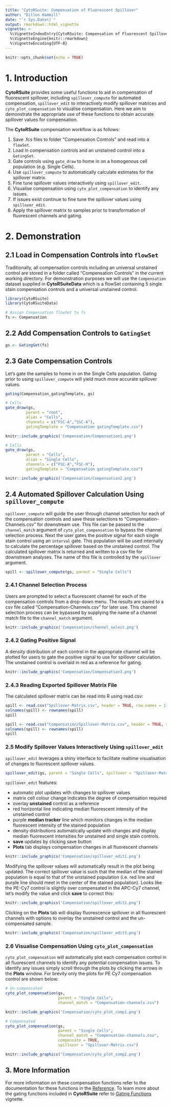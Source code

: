 ---
title: "CytoRSuite: Compensation of Fluorescent Spillover"
author: "Dillon Hammill"
date: "`r Sys.Date()`"
output: rmarkdown::html_vignette
vignette: >
  %\VignetteIndexEntry{CytoRSuite: Compensation of Fluorescent Spillover}
  %\VignetteEngine{knitr::rmarkdown}
  %\VignetteEncoding{UTF-8}
---

```{r setup, include=FALSE}
knitr::opts_chunk$set(echo = TRUE)
```

# 1. Introduction

**CytoRSuite** provides some useful functions to aid in compensation of fluorescent spillover, including `spillover_compute` for automated compensation, `spillover_edit` to interactively modify spillover matrices and `cyto_plot_compensation` to visualise compensation. Here we aim to demonstrate the appropriate use of these functions to obtain accurate spillover values for compensation.

The **CytoRSuite** compensation workflow is as follows:

1. Save .fcs files to folder "Compensation Controls" and read into a `flowSet`.
2. Load in compensation controls and an unstained control into a `GatingSet`.
3. Gate controls using `gate_draw` to home in on a homogenous cell population (e.g. Single Cells).
4. Use `spillover_compute` to automatically calculate estimates for the spillover matrix.
5. Fine tune spillover values interactively using `spillover_edit`.
6. Visualise compensation using `cyto_plot_compensation` to identify any issues.
7. If issues exist continue to fine tune the spillover values using `spillover_edit`.
8. Apply the spillover matrix to samples prior to transformation of fluorescent channels and gating.

# 2. Demonstration

## 2.1 Load in Compensation Controls into `flowSet`

Traditionally, all compensation controls including an universal unstained control are stored in a folder called "Compensation Controls" in the current working directory. For demonstration purposes we will use the `Compensation` dataset supplied in **CytoRSuiteData** which is a flowSet containing 5 single stain compensation controls and a universal unstained control.

```{r, eval = TRUE, message = FALSE, warning = FALSE}
library(CytoRSuite)
library(CytoRSuiteData)

# Assign Compensation flowSet to fs
fs <- Compensation
```

## 2.2 Add Compensation Controls to `GatingSet`

```{r, eval = TRUE, message = FALSE}
gs <- GatingSet(fs)
```

## 2.3 Gate Compensation Controls

Let's gate the samples to home in on the Single Cells population. Gating prior to using `spillover_compute` will yield much more accurate spillover values. 

```{r, echo = FALSE, eval = FALSE, message = FALSE, warning = FALSE}
gating(Compensation_gatingTemplate, gs)
```

```{r, eval = FALSE}
# Cells
gate_draw(gs,
         parent = "root",
         alias = "Cells",
         channels = c("FSC-A","SSC-A"),
         gatingTemplate = "Compensation gatingTemplate.csv")
```

```{r echo=FALSE, out.width='75%', out.height='75%',fig.align="center"}
knitr::include_graphics('Compensation/Compensation1.png')
```

```{r, eval = FALSE}
# Cells
gate_draw(gs,
         parent = "Cells",
         alias = "Single Cells",
         channels = c("FSC-A","FSC-H"),
         gatingTemplate = "Compensation gatingTemplate.csv")
```

```{r echo=FALSE, out.width='75%', out.height='75%',fig.align="center"}
knitr::include_graphics('Compensation/Compensation2.png')
```

## 2.4 Automated Spillover Calculation Using `spillover_compute`

`spillover_compute` will guide the user through channel selection for each of the compensation controls and save these selections to "Compensation-Channels.csv" for downstream use. This file can be passed to the `channel_match` argument of `cyto_plot_compensation` to bypass the channel selection process. Next the user gates the positive signal for each single stain control using an `interval` gate. This population will be used internally to calculate the percentage spillover based on the unstained control. The calculated spillover matrix is returned and written to a csv file for downstream analyses. The name of this file is controlled by the `spillover` argument.

```{r, eval = FALSE}
spill <- spillover_compute(gs, parent = "Single Cells")
```

### 2.4.1 Channel Selection Process

Users are prompted to select a fluorescent channel for each of the compensation controls from a drop-down menu. The results are saved to a csv file called "Compensation-Channels.csv" for later use. This channel selection process can be bypassed by supplying the name of a channel match file to the `channel_match` argument.

```{r, echo=FALSE, out.width='100%', out.height='100%',fig.align="center"}
knitr::include_graphics('Compensation/channel_select.png')
```

### 2.4.2 Gating Positive Signal

A density distribution of each control in the appropriate channel will be plotted for users to gate the positive signal to use for spillover calculation. The unstained control is overlaid in red as a reference for gating.

```{r, echo=FALSE, out.width='75%', out.height='75%',fig.align="center"}
knitr::include_graphics('Compensation/Compensation3.png')
```

### 2.4.3 Reading Exported Spillover Matrix File

The calculated spillover matrix can be read into R using read.csv:
```{r, eval = FALSE}
spill <- read.csv("Spillover-Matrix.csv", header = TRUE, row.names = 1)
colnames(spill) <- rownames(spill)
spill
```

```{r, eval = TRUE, echo = FALSE}
spill <- read.csv("Compensation/Spillover-Matrix.csv", header = TRUE, row.names = 1)
colnames(spill) <- rownames(spill)
spill
```

### 2.5 Modify Spillover Values Interactively Using `spillover_edit`

`spillover_edit` leverages a shiny interface to facilitate realtime visualisation of changes to fluorescent spillover values. 

```{r, eval = FALSE}
spillover_edit(gs, parent = "Single Cells", spillover = "Spillover-Matrix.csv")
```

`spillover_edit` features:

- automatic plot updates with changes to spillover values
- matrix cell colour change indicates the degree of compensation required
- overlay **unstained** control as a reference
- red horizontal line indicating median fluorescent intensity of the unstained control
- purple **median tracker** line which monitors changes in the median fluorescent intensity of the stained population
- density distributions automatically update with changes and display median fluorescent intensities for unstained and single stain controls.
- **save** updates by clicking save button
- **Plots** tab displays compensation changes in all fluorescent channels

```{r, echo=FALSE, out.width='100%'}
knitr::include_graphics('Compensation/spillover_edit1.png')
```

Modifying the spillover values will automatically result in the plot being updated. The correct spillover value is such that the median of the stained population is equal to that of the unstained population (i.e. red line and purple line should meet in the center of the stained population). Looks like the PE-Cy7 control is slightly over compensated in the APC-Cy7 channel, let's modify the value and click **save** to correct this:

```{r, echo=FALSE, out.width='100%'}
knitr::include_graphics('Compensation/spillover_edit2.png')
```

Clicking on the **Plots** tab will display fluorescence spillover in all fluorescent channels with options to overlay the unstained control and the un-compensated sample.

```{r, echo=FALSE, out.width='100%'}
knitr::include_graphics('Compensation/spillover_edit3.png')
```

### 2.6 Visualise Compensation Using `cyto_plot_compensation`

`cyto_plot_compensation` will automatically plot each compensation control in all fluorescent channels to identify any potential compensation issues. To identify any issues simply scroll through the plots by clicking the arrows in the **Plots** window. For brevity only the plots for PE Cy7 compensation control are shown below:

```{r, eval = FALSE}
# Un-compensated
cyto_plot_compensation(gs, 
                       parent = "Single Cells", 
                       channel_match = "Compensation-channels.csv")
```

```{r echo=FALSE, out.width='100%'}
knitr::include_graphics('Compensation/cyto_plot_comp1.png')
```

```{r, eval = FALSE}
# Compensated
cyto_plot_compensation(gs, 
                       parent = "Single Cells", 
                       channel_match = "Compensation-channels.csv",
                       compensate = TRUE,
                       spillover = "Spillover-Matrix.csv")
```

```{r echo=FALSE, out.width='100%'}
knitr::include_graphics('Compensation/cyto_plot_comp2.png')
```

## 3. More Information

For more information on these compensation functions refer to the documentation for these functions in the [Reference](https://dillonhammill.github.io/CytoRSuite/reference/index.html). To learn more about the gating functions included in **CytoRSuite** refer to [Gating Functions](https://dillonhammill.github.io/CytoRSuite/articles/CytoRSuite-Gating-Functions.html) vignette.

